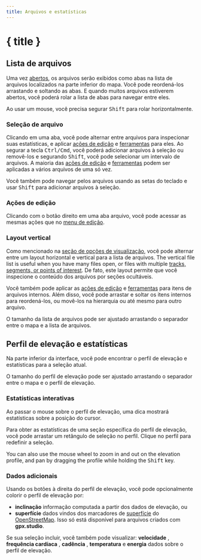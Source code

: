 ```yaml
---
title: Arquivos e estatísticas
---
```


<script>
</script>

# { title }

## Lista de arquivos

Uma vez [abertos](./menu/arquivo), os arquivos serão exibidos como abas na lista de arquivos localizados na parte inferior do mapa.
Você pode reordená-los arrastando e soltando as abas.
E quando muitos arquivos estiverem abertos, você poderá rolar a lista de abas para navegar entre eles.

<DocsNote>

Ao usar um mouse, você precisa segurar <kbd>Shift</kbd> para rolar horizontalmente.

</DocsNote>

### Seleção de arquivo

Clicando em uma aba, você pode alternar entre arquivos para inspecionar suas estatísticas, e aplicar [ações de edição](./menu/edit) e [ferramentas](./toolbar/) para eles.
Ao segurar a tecla <kbd>Ctrl/Cmd</kbd>, você poderá adicionar arquivos à seleção ou removê-los e segurando <kbd>Shift</kbd>, você pode selecionar um intervalo de arquivos.
A maioria das [ações de edição](./menu/edit) e [ferramentas](./toolbar/) podem ser aplicadas a vários arquivos de uma só vez.

<DocsNote>

Você também pode navegar pelos arquivos usando as setas do teclado e usar <kbd>Shift</kbd> para adicionar arquivos à seleção.

</DocsNote>

### Ações de edição

Clicando com o botão direito em uma aba arquivo, você pode acessar as mesmas ações que no [menu de edição](./menu/edit).

### Layout vertical

Como mencionado na [seção de opções de visualização](./menu/view), você pode alternar entre um layout horizontal e vertical para a lista de arquivos.
The vertical file list is useful when you have many files open, or files with multiple [tracks, segments, or points of interest](../gpx).
De fato, este layout permite que você inspecione o conteúdo dos arquivos por seções ocultáveis.

Você também pode aplicar as [ações de edição](./menu/edit) e [ferramentas](./toolbar/) para itens de arquivos internos.
Além disso, você pode arrastar e soltar os itens internos para reordená-los, ou movê-los na hierarquia ou até mesmo para outro arquivo.

<DocsNote>

O tamanho da lista de arquivos pode ser ajustado arrastando o separador entre o mapa e a lista de arquivos.

</DocsNote>

## Perfil de elevação e estatísticas

Na parte inferior da interface, você pode encontrar o perfil de elevação e estatísticas para a seleção atual.

<DocsNote>

O tamanho do perfil de elevação pode ser ajustado arrastando o separador entre o mapa e o perfil de elevação.

</DocsNote>

### Estatísticas interativas

Ao passar o mouse sobre o perfil de elevação, uma dica mostrará estatísticas sobre a posição do cursor.

Para obter as estatísticas de uma seção específica do perfil de elevação, você pode arrastar um retângulo de seleção no perfil.
Clique no perfil para redefinir a seleção.

You can also use the mouse wheel to zoom in and out on the elevation profile, and pan by dragging the profile while holding the <kbd>Shift</kbd> key.

### Dados adicionais

Usando os botões à direita do perfil de elevação, você pode opcionalmente colorir o perfil de elevação por:

- **inclinação** <TriangleRight size="16" class="inline-block" style="margin-bottom: 2px" /> informação computada a partir dos dados de elevação, ou
- **superfície** <BrickWall size="16" class="inline-block" style="margin-bottom: 2px" /> dados vindos dos marcadores de <a href="https://wiki.openstreetmap.org/wiki/Key:surface" target="_blank">superfície</a> do <a href="https://www.openstreetmap.org/" target="_blank">OpenStreetMap</a>.
  Isso só está disponível para arquivos criados com **gpx.studio**.

Se sua seleção incluir, você também pode visualizar: **velocidade** <Zap size="16" class="inline-block" style="margin-bottom: 2px" />, **frequência cardíaca** <HeartPulse size="16" class="inline-block" style="margin-bottom: 2px" />, **cadência** <Orbit size="16" class="inline-block" style="margin-bottom: 2px" />, **temperatura** <Thermometer size="16" class="inline-block" style="margin-bottom: 2px" />e **energia** <SquareActivity size="16" class="inline-block" style="margin-bottom: 2px" /> dados sobre o perfil de elevação.
